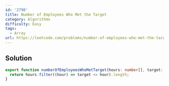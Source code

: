 ```yaml
---
id: '2798'
title: Number of Employees Who Met the Target
category: Algorithms
difficulty: Easy
tags:
  - Array
url: https://leetcode.com/problems/number-of-employees-who-met-the-target
---
```


## Solution

```typescript showLineNumbers
export function numberOfEmployeesWhoMetTarget(hours: number[], target: number): number {
  return hours.filter((hour) => target <= hour).length;
}
```

